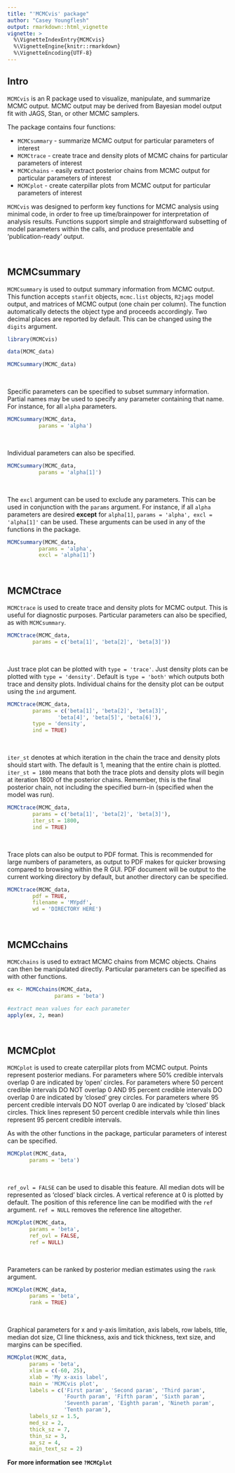 ```yaml
---
title: "'MCMCvis' package"
author: "Casey Youngflesh"
output: rmarkdown::html_vignette
vignette: >
  %\VignetteIndexEntry{MCMCvis}
  %\VignetteEngine{knitr::rmarkdown}
  %\VignetteEncoding{UTF-8}
---
```


## Intro

`MCMCvis` is an R package used to visualize, manipulate, and summarize MCMC output. MCMC output may be derived from Bayesian model output fit with JAGS, Stan, or other MCMC samplers.

The package contains four functions:

- `MCMCsummary` - summarize MCMC output for particular parameters of interest
- `MCMCtrace` - create trace and density plots of MCMC chains for particular parameters of interest
- `MCMCchains` - easily extract posterior chains from MCMC output for particular parameters of interest
- `MCMCplot` - create caterpillar plots from MCMC output for particular parameters of interest

`MCMCvis` was designed to perform key functions for MCMC analysis using minimal code, in order to free up time/brainpower for interpretation of analysis results. Functions support simple and straightforward subsetting of model parameters within the calls, and produce presentable and 'publication-ready' output.


&nbsp;


## MCMCsummary

`MCMCsummary` is used to output summary information from MCMC output. This function accepts `stanfit` objects, `mcmc.list` objects, `R2jags` model output, and matrices of MCMC output (one chain per column). The function automatically detects the object type and proceeds accordingly. Two decimal places are reported by default. This can be changed using the `digits` argument.

```r
library(MCMCvis)

data(MCMC_data)

MCMCsummary(MCMC_data)
```

&nbsp;

Specific parameters can be specified to subset summary information. Partial names may be used to specify any parameter containing that name. For instance, for all `alpha` parameters.

```r
MCMCsummary(MCMC_data, 
          params = 'alpha')
```

&nbsp;

Individual parameters can also be specified.

```r
MCMCsummary(MCMC_data, 
          params = 'alpha[1]')
```

&nbsp;

The `excl` argument can be used to exclude any parameters. This can be used in conjunction with the `params` argument. For instance, if all `alpha` parameters are desired **except** for `alpha[1]`, `params = 'alpha', excl = 'alpha[1]'` can be used. These arguments can be used in any of the functions in the package.

```r
MCMCsummary(MCMC_data, 
          params = 'alpha',
          excl = 'alpha[1]')
```


&nbsp;

## MCMCtrace

`MCMCtrace` is used to create trace and density plots for MCMC output. This is useful for diagnostic purposes. Particular parameters can also be specified, as with `MCMCsummary`.

```r
MCMCtrace(MCMC_data, 
        params = c('beta[1]', 'beta[2]', 'beta[3]'))
```

&nbsp;

Just trace plot can be plotted with `type = 'trace'`. Just density plots can be plotted with `type = 'density'`. Default is `type = 'both'` which outputs both trace and density plots. Individual chains for the density plot can be output using the `ind` argument.

```r
MCMCtrace(MCMC_data, 
        params = c('beta[1]', 'beta[2]', 'beta[3]',
                'beta[4]', 'beta[5]', 'beta[6]'),
        type = 'density',
        ind = TRUE)
```

&nbsp;

`iter_st` denotes at which iteration in the chain the trace and density plots should start with. The default is 1, meaning that the entire chain is plotted. `iter_st = 1800` means that both the trace plots and density plots will begin at iteration 1800 of the posterior chains. Remember, this is the final posterior chain, not including the specified burn-in (specified when the model was run).

```r
MCMCtrace(MCMC_data, 
        params = c('beta[1]', 'beta[2]', 'beta[3]'),
        iter_st = 1800,
        ind = TRUE)
```

&nbsp;

Trace plots can also be output to PDF format. This is recommended for large numbers of parameters, as output to PDF makes for quicker browsing compared to browsing within the R GUI. PDF document will be output to the current working directory by default, but another directory can be specified.

```r
MCMCtrace(MCMC_data, 
        pdf = TRUE, 
        filename = 'MYpdf', 
        wd = 'DIRECTORY HERE')
```

&nbsp;


## MCMCchains

`MCMCchains` is used to extract MCMC chains from MCMC objects. Chains can then be manipulated directly. Particular parameters can be specified as with other functions.

```r
ex <- MCMCchains(MCMC_data, 
               params = 'beta')

#extract mean values for each parameter
apply(ex, 2, mean)
```

&nbsp;


## MCMCplot

`MCMCplot` is used to create caterpillar plots from MCMC output. Points represent posterior medians. For parameters where 50% credible intervals overlap 0 are indicated by 'open' circles. For parameters where 50 percent credible intervals DO NOT overlap 0 AND 95 percent credible intervals DO overlap 0 are indicated by 'closed' grey circles. For parameters where 95 percent credible intervals DO NOT overlap 0 are indicated by 'closed' black circles. Thick lines represent 50 percent credible intervals while thin lines represent 95 percent credible intervals.

As with the other functions in the package, particular parameters of interest can be specified.

```r
MCMCplot(MCMC_data, 
       params = 'beta')
```

&nbsp;

`ref_ovl = FALSE` can be used to disable this feature. All median dots will be represented as 'closed' black circles. A vertical reference at 0 is plotted by default. The position of this reference line can be modified with the `ref` argument. `ref = NULL` removes the reference line altogether.

```r
MCMCplot(MCMC_data, 
       params = 'beta',
       ref_ovl = FALSE, 
       ref = NULL)
```

&nbsp;

Parameters can be ranked by posterior median estimates using the `rank` argument.

```r
MCMCplot(MCMC_data, 
       params = 'beta', 
       rank = TRUE)
```

&nbsp;


Graphical parameters for x and y-axis limitation, axis labels, row labels, title, median dot size, CI line thickness, axis and tick thickness, text size, and margins can be specified.

```r
MCMCplot(MCMC_data, 
       params = 'beta', 
       xlim = c(-60, 25),
       xlab = 'My x-axis label',
       main = 'MCMCvis plot',
       labels = c('First param', 'Second param', 'Third param', 
                  'Fourth param', 'Fifth param', 'Sixth param', 
                  'Seventh param', 'Eighth param', 'Nineth param', 
                  'Tenth param'), 
       labels_sz = 1.5,
       med_sz = 2,
       thick_sz = 7,
       thin_sz = 3,
       ax_sz = 4,
       main_text_sz = 2)
```

**For more information see `?MCMCplot`**


&nbsp;

&nbsp;
